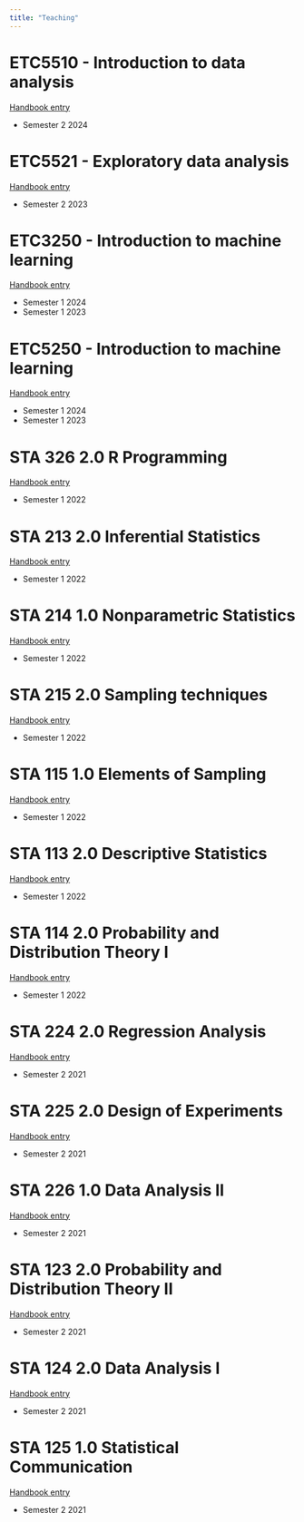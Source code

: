 ```yaml
---
title: "Teaching"
---
```


# ETC5510 - Introduction to data analysis

[Handbook entry](https://handbook.monash.edu/2024/units/ETC5510?year=2024)

-   Semester 2 2024

# ETC5521 - Exploratory data analysis

[Handbook entry](https://handbook.monash.edu/2023/units/etc5521?year=2023)

-   Semester 2 2023

# ETC3250 - Introduction to machine learning

[Handbook entry](https://handbook.monash.edu/2024/units/ETC3250)

-   Semester 1 2024
-   Semester 1 2023

# ETC5250 - Introduction to machine learning

[Handbook entry](https://handbook.monash.edu/2023/units/ETC5250?year=2024)

-   Semester 1 2024
-   Semester 1 2023

# STA 326 2.0 R Programming 

[Handbook entry](https://science.sjp.ac.lk/wp-content/uploads/2023/06/Prospectus-2021-2022-Revised-optimized.pdf)

-   Semester 1 2022

# STA 213 2.0	Inferential Statistics

[Handbook entry](https://science.sjp.ac.lk/wp-content/uploads/2023/06/Prospectus-2021-2022-Revised-optimized.pdf)

-   Semester 1 2022

# STA 214 1.0	Nonparametric Statistics

[Handbook entry](https://science.sjp.ac.lk/wp-content/uploads/2023/06/Prospectus-2021-2022-Revised-optimized.pdf)

-   Semester 1 2022

# STA 215 2.0 Sampling techniques

[Handbook entry](https://science.sjp.ac.lk/wp-content/uploads/2023/06/Prospectus-2021-2022-Revised-optimized.pdf)

-   Semester 1 2022

# STA 115 1.0	Elements of Sampling

[Handbook entry](https://science.sjp.ac.lk/wp-content/uploads/2023/06/Prospectus-2021-2022-Revised-optimized.pdf)

-   Semester 1 2022

# STA 113 2.0	Descriptive Statistics

[Handbook entry](https://science.sjp.ac.lk/wp-content/uploads/2023/06/Prospectus-2021-2022-Revised-optimized.pdf)

-   Semester 1 2022

# STA 114 2.0 Probability and Distribution Theory I

[Handbook entry](https://science.sjp.ac.lk/wp-content/uploads/2023/06/Prospectus-2021-2022-Revised-optimized.pdf)

-   Semester 1 2022

# STA 224 2.0	Regression Analysis

[Handbook entry](https://science.sjp.ac.lk/wp-content/uploads/2023/06/Prospectus-2021-2022-Revised-optimized.pdf)

-   Semester 2 2021

# STA 225 2.0	Design of Experiments

[Handbook entry](https://science.sjp.ac.lk/wp-content/uploads/2023/06/Prospectus-2021-2022-Revised-optimized.pdf)

-   Semester 2 2021

# STA 226 1.0	Data Analysis II

[Handbook entry](https://science.sjp.ac.lk/wp-content/uploads/2023/06/Prospectus-2021-2022-Revised-optimized.pdf)

-   Semester 2 2021

# STA 123 2.0	Probability and Distribution Theory II

[Handbook entry](https://science.sjp.ac.lk/wp-content/uploads/2023/06/Prospectus-2021-2022-Revised-optimized.pdf)

-   Semester 2 2021

# STA 124 2.0	Data Analysis I	

[Handbook entry](https://science.sjp.ac.lk/wp-content/uploads/2023/06/Prospectus-2021-2022-Revised-optimized.pdf)

-   Semester 2 2021

# STA 125 1.0	Statistical Communication

[Handbook entry](https://science.sjp.ac.lk/wp-content/uploads/2023/06/Prospectus-2021-2022-Revised-optimized.pdf)

-   Semester 2 2021
